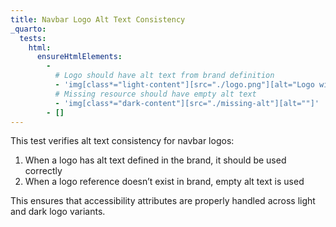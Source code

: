 ```yaml
---
title: Navbar Logo Alt Text Consistency
_quarto:
  tests:
    html:
      ensureHtmlElements:
        -
          # Logo should have alt text from brand definition
          - 'img[class*="light-content"][src="./logo.png"][alt="Logo with alt text"]'
          # Missing resource should have empty alt text
          - 'img[class*="dark-content"][src="./missing-alt"][alt=""]'
        - []
---
```


This test verifies alt text consistency for navbar logos:

1. When a logo has alt text defined in the brand, it should be used correctly
2. When a logo reference doesn't exist in brand, empty alt text is used

This ensures that accessibility attributes are properly handled across
light and dark logo variants.